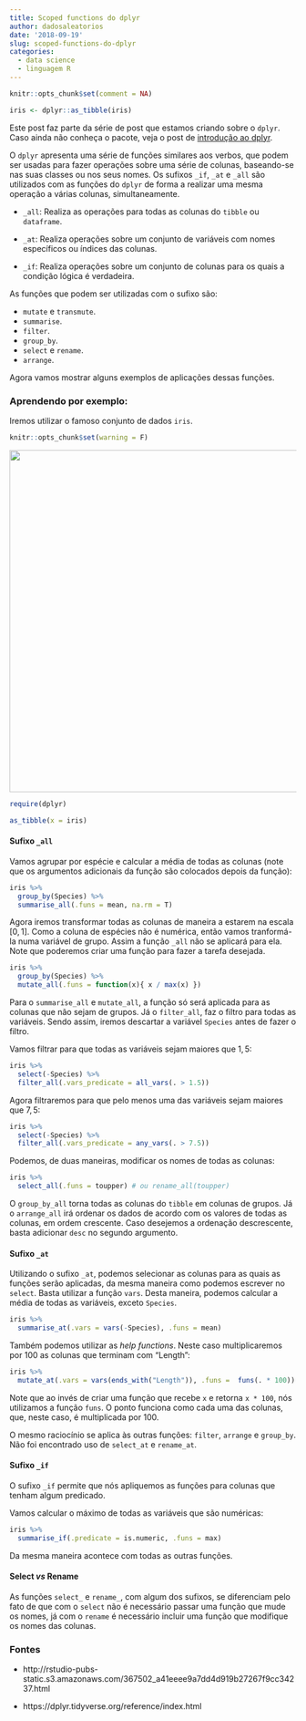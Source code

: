 ```yaml
---
title: Scoped functions do dplyr
author: dadosaleatorios
date: '2018-09-19'
slug: scoped-functions-do-dplyr
categories:
  - data science
  - linguagem R
---
```


```r
knitr::opts_chunk$set(comment = NA)

iris <- dplyr::as_tibble(iris)
```

Este post faz parte da série de post que estamos criando sobre o `dplyr`. Caso ainda não conheça o pacote, veja o post de [introdução ao dplyr](https://www.dadosaleatorios.com.br/post/introdu%C3%A7%C3%A3o-ao-dplyr/).

O `dplyr` apresenta uma série de funções similares aos verbos, que podem ser usadas para fazer operações sobre uma série de colunas, baseando-se nas suas classes ou nos seus nomes. Os sufixos `_if`, `_at` e `_all` são utilizados com as funções do `dplyr` de forma a realizar uma mesma operação a várias colunas, simultaneamente.

- `_all`: Realiza as operações para todas as colunas do `tibble` ou `dataframe`. 

- `_at`: Realiza operações sobre um conjunto de variáveis com nomes específicos ou índices das colunas.

- `_if`: Realiza operações sobre um conjunto de colunas para os quais a condição lógica é verdadeira.

As funções que podem ser utilizadas com o sufixo são:

- `mutate` e `transmute`.
- `summarise`.
- `filter`.
- `group_by`.
- `select` e `rename`.
- `arrange`.

Agora vamos mostrar alguns exemplos de aplicações dessas funções. 

### Aprendendo por exemplo:

Iremos utilizar o famoso conjunto de dados `iris`.

```r
knitr::opts_chunk$set(warning = F)
```

![](/img/2018-09-19-scoped-functions-do-dplyr/iris_img.png){width=600px}

```r
require(dplyr)

as_tibble(x = iris)
```

#### Sufixo `_all`

Vamos agrupar por espécie e calcular a média de todas as colunas (note que os argumentos adicionais da função são colocados depois da função):

```r
iris %>% 
  group_by(Species) %>% 
  summarise_all(.funs = mean, na.rm = T)
```

Agora iremos transformar todas as colunas de maneira a estarem na escala $[0, 1]$. Como a coluna de espécies não é numérica, então vamos tranformá-la numa variável de grupo. Assim a função `_all` não se aplicará para ela. Note que poderemos criar uma função para fazer a tarefa desejada.

```r
iris %>% 
  group_by(Species) %>% 
  mutate_all(.funs = function(x){ x / max(x) })
```

Para o `summarise_all` e `mutate_all`, a função só será aplicada para as colunas que não sejam de grupos. Já o `filter_all`, faz o filtro para todas as variáveis. Sendo assim, iremos descartar a variável `Species` antes de fazer o filtro.

Vamos filtrar para que todas as variáveis sejam maiores que $1,5$:

```r
iris %>% 
  select(-Species) %>% 
  filter_all(.vars_predicate = all_vars(. > 1.5))
```

Agora filtraremos para que pelo menos uma das variáveis sejam maiores que $7,5$:

```r
iris %>% 
  select(-Species) %>% 
  filter_all(.vars_predicate = any_vars(. > 7.5))
```

Podemos, de duas maneiras, modificar os nomes de todas as colunas:

```r
iris %>% 
  select_all(.funs = toupper) # ou rename_all(toupper)
```

O `group_by_all` torna todas as colunas do `tibble` em colunas de grupos. Já o `arrange_all` irá ordenar os dados de acordo com os valores de todas as colunas, em ordem crescente. Caso desejemos a ordenação descrescente, basta adicionar `desc` no segundo argumento.

#### Sufixo `_at`

Utilizando o sufixo `_at`, podemos selecionar as colunas para as quais as funções serão aplicadas, da mesma maneira como podemos escrever no `select`. Basta utilizar a função `vars`. Desta maneira, podemos calcular a média de todas as variáveis, exceto `Species`.

```r
iris %>% 
  summarise_at(.vars = vars(-Species), .funs = mean)
```

Também podemos utilizar as *help functions*. Neste caso multiplicaremos por $100$ as colunas que terminam com "Length":

```r
iris %>% 
  mutate_at(.vars = vars(ends_with("Length")), .funs =  funs(. * 100))
```

Note que ao invés de criar uma função que recebe `x` e retorna `x * 100`, nós utilizamos a função `funs`. O ponto funciona como cada uma das colunas, que, neste caso, é multiplicada por $100$.

O mesmo raciocínio se aplica às outras funções: `filter`, `arrange` e `group_by`. Não foi encontrado uso de `select_at` e `rename_at`.

#### Sufixo `_if`

O sufixo `_if` permite que nós apliquemos as funções para colunas que tenham algum predicado.

Vamos calcular o máximo de todas as variáveis que são numéricas:

```r
iris %>% 
  summarise_if(.predicate = is.numeric, .funs = max)
```

Da mesma maneira acontece com todas as outras funções.

#### Select *vs* Rename

As funções `select_` e `rename_`, com algum dos sufixos, se diferenciam pelo fato de que com o `select` não é necessário passar uma função que mude os nomes, já com o `rename` é necessário incluir uma função que modifique os nomes das colunas.

### Fontes

- http://rstudio-pubs-static.s3.amazonaws.com/367502_a41eeee9a7dd4d919b27267f9cc34237.html

- https://dplyr.tidyverse.org/reference/index.html